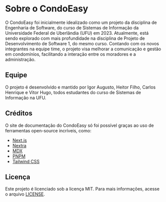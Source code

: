# Sobre o CondoEasy

O CondoEasy foi inicialmente idealizado como um projeto da disciplina de Engenharia de Software, do curso de Sistemas de Informação da Universidade Federal de Uberlândia (UFU) em 2023. Atualmente, está sendo explorado com mais profundidade na disciplina de Projeto de Desenvolvimento de Software 1, do mesmo curso. Contando com os novos integrantes na equipe time, o projeto visa melhorar a comunicação e gestão em condomínios, facilitando a interação entre os moradores e a administração.

## Equipe

O projeto é desenvolvido e mantido por Igor Augusto, Heitor Filho, Carlos Henrique e Vitor Hugo, todos estudantes do curso de Sistemas de Informação na UFU.

## Créditos

O site de documentação do CondoEasy só foi possível graças ao uso de ferramentas open-source incríveis, como:

- [Next.js](https://nextjs.org/)
- [Nextra](https://nextra.site/)
- [MDX](https://mdxjs.com/)
- [PNPM](https://pnpm.io/)
- [Tailwind CSS](https://tailwindcss.com/)

## Licença

Este projeto é licenciado sob a licença MIT. Para mais informações, acesse o arquivo [LICENSE](https://github.com/IgorAugust0/condoeasy/blob/main/LICENSE).